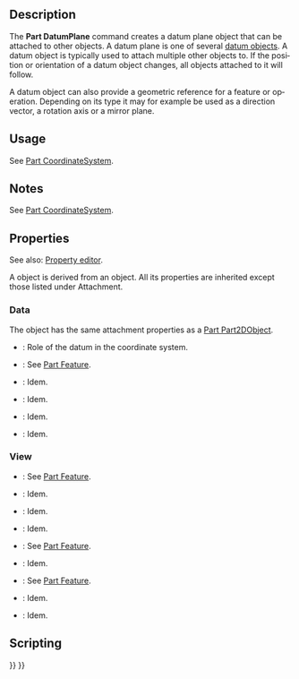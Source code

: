 <languages/>

{{Docnav/it
|[[Part_CoordinateSystem/it|Part Sistema di coordinate]]
|[[Part_DatumLine/it|Part Linea di riferimento]]
|[[Std_Base/it|Std Base]]
|IconL=Part_CoordinateSystem.svg
|IconR=Part_DatumLine.svg
|IconC=Freecad.svg
}}

<div lang="en" dir="ltr" class="mw-content-ltr">
{{GuiCommand
|Name=Part DatumPlane
|Workbenches=All
|Version=1.1
|SeeAlso=[[Part_CoordinateSystem|Part CoordinateSystem]], [[Part_DatumLine|Part DatumLine]], [[Part_DatumPoint|Part DatumPoint]]
}}
</div>

<div lang="en" dir="ltr" class="mw-content-ltr">
== Description ==
</div>

<div lang="en" dir="ltr" class="mw-content-ltr">
The '''Part DatumPlane''' command creates a datum plane object that can be attached to other objects. A datum plane is one of several [[Std_Base#Part_Datums|datum objects]]. A datum object is typically used to attach multiple other objects to. If the position or orientation of a datum object changes, all objects attached to it will follow.
</div>

<div lang="en" dir="ltr" class="mw-content-ltr">
A datum object can also provide a geometric reference for a feature or operation. Depending on its type it may for example be used as a direction vector, a rotation axis or a mirror plane.
</div>

<div lang="en" dir="ltr" class="mw-content-ltr">
== Usage ==
</div>

<div lang="en" dir="ltr" class="mw-content-ltr">
See [[Part_CoordinateSystem#Usage|Part CoordinateSystem]].
</div>

<div lang="en" dir="ltr" class="mw-content-ltr">
== Notes ==
</div>

<div lang="en" dir="ltr" class="mw-content-ltr">
See [[Part_CoordinateSystem#Notes|Part CoordinateSystem]].
</div>

<div lang="en" dir="ltr" class="mw-content-ltr">
== Properties ==
</div>

<div lang="en" dir="ltr" class="mw-content-ltr">
See also: [[Property_editor|Property editor]].
</div>

<div lang="en" dir="ltr" class="mw-content-ltr">
A {{Incode|Part::DatumPlane}} object is derived from an {{Incode|App::Plane}} object. All its properties are inherited except those listed under Attachment.
</div>

<div lang="en" dir="ltr" class="mw-content-ltr">
=== Data ===
</div>

<div lang="en" dir="ltr" class="mw-content-ltr">
{{Properties_Title|Attachment}}
</div>

<div lang="en" dir="ltr" class="mw-content-ltr">
The object has the same attachment properties as a [[Part_Part2DObject#Data|Part Part2DObject]].
</div>

<div lang="en" dir="ltr" class="mw-content-ltr">
{{Properties_Title|Base}}
</div>

<div lang="en" dir="ltr" class="mw-content-ltr">
* {{PropertyData|Role|String}}: Role of the datum in the coordinate system.
* {{PropertyData|Placement|Placement}}: See [[Part_Feature#Data|Part Feature]].
* {{PropertyData|Label|String}}: Idem.
* {{PropertyData|Label2|String|hidden}}: Idem.
* {{PropertyData|Expression Engine|ExpressionEngine|hidden}}: Idem.
* {{PropertyData|Visibility|Bool|hidden}}: Idem.
</div>

<div lang="en" dir="ltr" class="mw-content-ltr">
=== View ===
</div>

<div lang="en" dir="ltr" class="mw-content-ltr">
{{Properties_Title|Display Options}}
</div>

<div lang="en" dir="ltr" class="mw-content-ltr">
* {{PropertyView|Bounding Box|Bool}}: See [[Part_Feature#View|Part Feature]].
* {{PropertyView|Display Mode|Enumeration}}: Idem.
* {{PropertyView|Show In Tree|Bool}}: Idem.
* {{PropertyView|Visibility|Bool}}: Idem.
</div>

<div lang="en" dir="ltr" class="mw-content-ltr">
{{Properties_Title|Object Style}}
</div>

<div lang="en" dir="ltr" class="mw-content-ltr">
* {{PropertyView|Shape Appearance|MaterialList}}: See [[Part_Feature#View|Part Feature]].
* {{PropertyView|Transparency|Percent}}: Idem.
</div>

<div lang="en" dir="ltr" class="mw-content-ltr">
{{Properties_Title|Selection}}
</div>

<div lang="en" dir="ltr" class="mw-content-ltr">
* {{PropertyView|On Top When Selected|Enumeration}}: See [[Part_Feature#View|Part Feature]].
* {{PropertyView|Selectable|Bool}}: Idem.
* {{PropertyView|Selection Style|Enumeration}}: Idem.
</div>

<div lang="en" dir="ltr" class="mw-content-ltr">
== Scripting ==
</div>

{{Code|code=
import FreeCAD as App

doc = App.newDocument()
obj = doc.addObject("Part::DatumPlane", "DatumPlane")
doc.recompute()
}}


{{Docnav/it
|[[Part_CoordinateSystem/it|Part Sistema di coordinate]]
|[[Part_DatumLine/it|Part Linea di riferimento]]
|[[Std_Base/it|Std Base]]
|IconL=Part_CoordinateSystem.svg
|IconR=Part_DatumLine.svg
|IconC=Freecad.svg
}}

{{Std_Base_navi{{#translation:}}}}
{{Userdocnavi{{#translation:}}}}